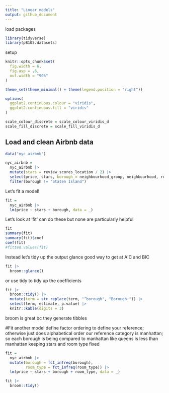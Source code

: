 ```yaml
---
title: "Linear models"
output: github_document
---
```


load packages
```r
library(tidyverse)
library(p8105.datasets)

```


setup
```r
knitr::opts_chunk$set(
  fig.width = 6,
  fig.asp = .6,
  out.width = "90%"
)

theme_set(theme_minimal() + theme(legend.position = "right"))

options(
  ggplot2.continuous.colour = "viridis",
  ggplot2.continuous.fill = "viridis"
)

scale_colour_discrete = scale_colour_viridis_d
scale_fill_discrete = scale_fill_viridis_d
```

## Load and clean Airbnb data

```r
data("nyc_airbnb")

nyc_airbnb = 
  nyc_airbnb |> 
  mutate(stars = review_scores_location / 2) |> 
  select(price, stars, borough = neighbourhood_group, neighbourhood, room_type) |> 
  filter(borough != "Staten Island")

```

Let's fit a model!

```r
fit = 
  nyc_airbnb |> 
  lm(price ~ stars + borough, data = _)
```

Let's look at 'fit'
can do these but none are particularly helpful
```r
fit
summary(fit)
summary(fit)$coef
coef(fit)
#fitted.values(fit)

```

Instead let's tidy up the output
glance good way to get at AIC and BIC

```r
fit |> 
  broom::glance()
```


or use tidy to tidy up the coefficients
```r
fit |> 
  broom::tidy() |> 
  mutate(term = str_replace(term, "^borough", "Borough:")) |> 
  select(term, estimate, p.value) |> 
  knitr::kable(digits = 3)
```

broom is great bc they generate tibbles

#Fit another model
define factor ordering to define your reference; otherwise just does alphabetical order
our reference category is manhattan; so each borough is being compared to manhattan
like queens is less than manhattan keeping stars and room type fixed
```r
fit = 
  nyc_airbnb |> 
  mutate(borough = fct_infreq(borough),
         room_type = fct_infreq(room_type)) |> 
  lm(price ~ stars + borough + room_type, data = _)

fit |> 
  broom::tidy()
```



